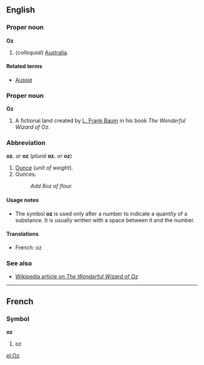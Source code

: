 ==English==
===Proper noun===
'''Oz'''

#(''colloquial'') [[Australia]].

====Related terms====
*[[Aussie]]

===Proper noun===
'''Oz'''

#A fictional land created by [[w:L. Frank Baum|L. Frank Baum]] in his book ''The Wonderful Wizard of Oz''.

===Abbreviation===
'''oz.''' ''or'' '''oz''' (''plural'' '''oz.''' ''or'' '''oz''')

#[[Ounce]] (''unit of weight'').
#Ounces.
#:''Add 8oz of flour.''

====Usage notes====
*The symbol '''oz''' is used only after a number to indicate a quantity of a substance.  It is usually written with a space between it and the number.

====Translations====
*French: oz<!--no dot in French-->

===See also===
*[[w:The Wonderful Wizard of Oz|Wikipedia article on ''The Wonderful Wizard of Oz'']]

----
==French==
===Symbol===
'''oz'''

#oz

[[pl:Oz]]